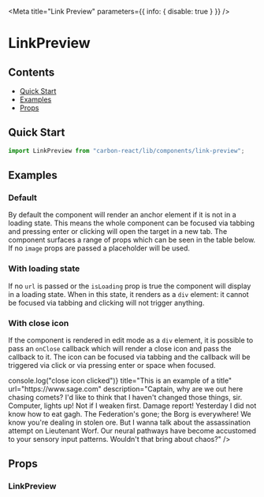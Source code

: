 

<Meta title="Link Preview" parameters={{ info: { disable: true } }} />

# LinkPreview

## Contents

- [Quick Start](#quick-start)
- [Examples](#examples)
- [Props](#props)

## Quick Start

```javascript
import LinkPreview from "carbon-react/lib/components/link-preview";
```

## Examples

### Default

By default the component will render an anchor element if it is not in a loading state. This means the whole component can
be focused via tabbing and pressing enter or clicking will open the target in a new tab. The component surfaces a range of
props which can be seen in the table below. If no `image` props are passed a placeholder will be used.

<Canvas>
  <Story name="default">
    <LinkPreview
      title="This is an example of a title"
      url="https://www.sage.com"
      description="Captain, why are we out here chasing comets? I'd like to think that I haven't changed those things, sir. Computer, lights up! Not if I weaken first. Damage report! Yesterday I did not know how to eat gagh. The Federation's gone; the Borg is everywhere! We know you're dealing in stolen ore. But I wanna talk about the assassination attempt on Lieutenant Worf. Our neural pathways have become accustomed to your sensory input patterns. Wouldn't that bring about chaos?"
    />
  </Story>
</Canvas>

### With loading state

If no `url` is passed or the `isLoading` prop is true the component will display in a loading state. When in this state, it
renders as a `div` element: it cannot be focused via tabbing and clicking will not trigger anything.

<Canvas>
  <Story name="with loading state">
    <LinkPreview isLoading />
  </Story>
</Canvas>

### With close icon

If the component is rendered in edit mode as a `div` element, it is possible to pass an `onClose` callback which will render
a close icon and pass the callback to it. The icon can be focused via tabbing and the callback will be triggered via click or
via pressing enter or space when focused.

<Canvas>
  <Story name="with close icon">
    <LinkPreview
      as="div"
      onClose={() => console.log("close icon clicked")}
      title="This is an example of a title"
      url="https://www.sage.com"
      description="Captain, why are we out here chasing comets? I'd like to think that I haven't changed those things, sir. Computer, lights up! Not if I weaken first. Damage report! Yesterday I did not know how to eat gagh. The Federation's gone; the Borg is everywhere! We know you're dealing in stolen ore. But I wanna talk about the assassination attempt on Lieutenant Worf. Our neural pathways have become accustomed to your sensory input patterns. Wouldn't that bring about chaos?"
    />
  </Story>
</Canvas>

## Props

### LinkPreview

<ArgsTable of={LinkPreview} />

